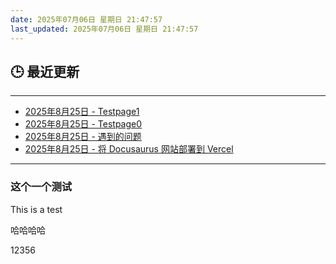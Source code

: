 ```yaml
---
date: 2025年07月06日 星期日 21:47:57
last_updated: 2025年07月06日 星期日 21:47:57
---
```


## 🕒 最近更新

---
- [2025年8月25日 - Testpage1](/docs/mydoc/testpage1.md)
- [2025年8月25日 - Testpage0](/docs/mydoc/testpage0.mdx)
- [2025年8月25日 - 遇到的问题](/docs/Issues.mdx)
- [2025年8月25日 - 将 Docusaurus 网站部署到 Vercel](/blog/VercelBlog)
---

<!-- 其他内容 -->


### 这个一个测试
This is a test

哈哈哈哈


12356
